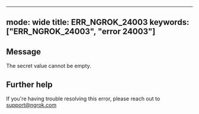
---
mode: wide
title: ERR_NGROK_24003
keywords: ["ERR_NGROK_24003", "error 24003"]
---

## Message
The secret value cannot be empty.




## Further help
If you're having trouble resolving this error, please reach out to [support@ngrok.com](mailto:support@ngrok.com?subject=Help%20with%20ERR_NGROK_24003)

